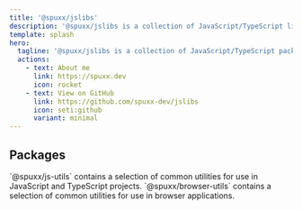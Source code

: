 ```yaml
---
title: '@spuxx/jslibs'
description: '@spuxx/jslibs is a collection of JavaScript/TypeScript libraries I maintain for my personal web stack.'
template: splash
hero:
  tagline: '@spuxx/jslibs is a collection of JavaScript/TypeScript packages I maintain for my personal web stack. All packages are open-source and MIT licensed.'
  actions:
    - text: About me
      link: https://spuxx.dev
      icon: rocket
    - text: View on GitHub
      link: https://github.com/spuxx-dev/jslibs
      icon: seti:github
      variant: minimal
---
```



## Packages

<CardGrid>
  <Card title="@spuxx/js-utils" icon="seti:javascript">
    `@spuxx/js-utils` contains a selection of common utilities for use in JavaScript and TypeScript
    projects.
    <LinkCard title="View Documentation" href="js-utils" link />
  </Card>
  <Card title="@spuxx/browser-utils" icon="seti:firefox">
    `@spuxx/browser-utils` contains a selection of common utilities for use in browser applications.
    <LinkCard title="View Documentation" href="browser-utils" link />
  </Card>
</CardGrid>
